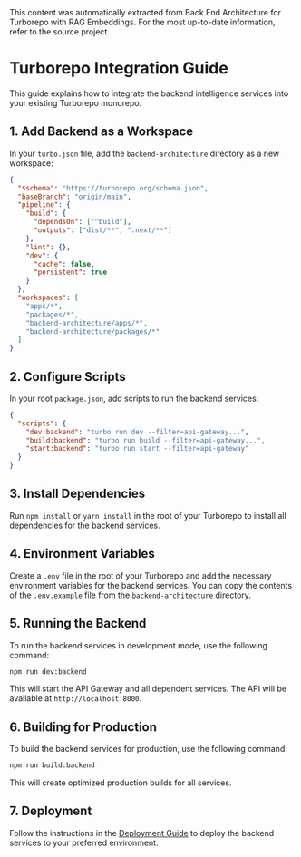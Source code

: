 <Info>
This content was automatically extracted from Back End Architecture for Turborepo with RAG Embeddings.
For the most up-to-date information, refer to the source project.
</Info>

# Turborepo Integration Guide

This guide explains how to integrate the backend intelligence services into your existing Turborepo monorepo.

## 1. Add Backend as a Workspace

In your `turbo.json` file, add the `backend-architecture` directory as a new workspace:

```json
{
  "$schema": "https://turborepo.org/schema.json",
  "baseBranch": "origin/main",
  "pipeline": {
    "build": {
      "dependsOn": ["^build"],
      "outputs": ["dist/**", ".next/**"]
    },
    "lint": {},
    "dev": {
      "cache": false,
      "persistent": true
    }
  },
  "workspaces": [
    "apps/*",
    "packages/*",
    "backend-architecture/apps/*",
    "backend-architecture/packages/*"
  ]
}
```

## 2. Configure Scripts

In your root `package.json`, add scripts to run the backend services:

```json
{
  "scripts": {
    "dev:backend": "turbo run dev --filter=api-gateway...",
    "build:backend": "turbo run build --filter=api-gateway...",
    "start:backend": "turbo run start --filter=api-gateway"
  }
}
```

## 3. Install Dependencies

Run `npm install` or `yarn install` in the root of your Turborepo to install all dependencies for the backend services.

## 4. Environment Variables

Create a `.env` file in the root of your Turborepo and add the necessary environment variables for the backend services. You can copy the contents of the `.env.example` file from the `backend-architecture` directory.

## 5. Running the Backend

To run the backend services in development mode, use the following command:

```bash
npm run dev:backend
```

This will start the API Gateway and all dependent services. The API will be available at `http://localhost:8000`.

## 6. Building for Production

To build the backend services for production, use the following command:

```bash
npm run build:backend
```

This will create optimized production builds for all services.

## 7. Deployment

Follow the instructions in the [Deployment Guide](./deployment_guide.md) to deploy the backend services to your preferred environment.


